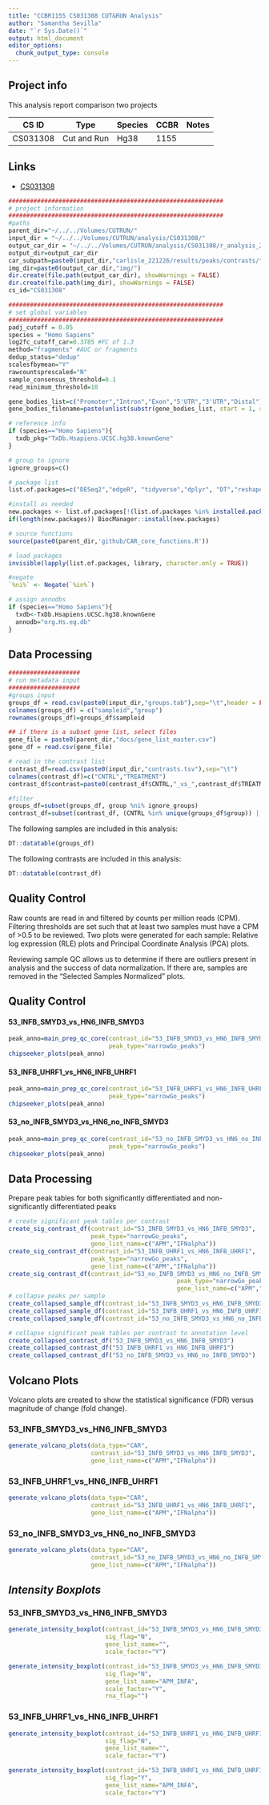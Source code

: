 ```yaml
---
title: "CCBR1155 CS031308 CUT&RUN Analysis"
author: "Samantha Sevilla"
date: "`r Sys.Date()`"
output: html_document
editor_options: 
  chunk_output_type: console
---
```

## Project info
This analysis report comparison two projects

| CS ID | Type | Species | CCBR | Notes | 
| -- | -- | -- | -- | -- |
| CS031308 | Cut and Run | Hg38 | 1155 |  |

## Links
- [CS031308](https://hpcnihapps.cit.nih.gov/genome/cgi-bin/hgTracks?db=hg38&lastVirtModeType=default&lastVirtModeExtraState=&virtModeType=default&virtMode=0&nonVirtPosition=&position=chrX%3A15560138%2D15602945&hgsid=138221_o1QIpBNTM192Enh9AL7oIjMgpc7E)

```r
############################################################
# project information
############################################################
#paths
parent_dir="~/../../Volumes/CUTRUN/"
input_dir = "~/../../Volumes/CUTRUN/analysis/CS031308/"
output_car_dir = "~/../../Volumes/CUTRUN/analysis/CS031308/r_analysis_230307/"
output_dir=output_car_dir
car_subpath=paste0(input_dir,"carlisle_221226/results/peaks/contrasts/")
img_dir=paste0(output_car_dir,"img/")
dir.create(file.path(output_car_dir), showWarnings = FALSE)
dir.create(file.path(img_dir), showWarnings = FALSE)
cs_id="CS031308"
```

```r
############################################################
# set global variables 
############################################################
padj_cutoff = 0.05
species = "Homo Sapiens"
log2fc_cutoff_car=0.3785 #FC of 1.3
method="fragments" #AUC or fragments
dedup_status="dedup"
scalesfbymean="Y"
rawcountsprescaled="N"
sample_consensus_threshold=0.1
read_minimum_threshold=10

gene_bodies_list=c("Promoter","Intron","Exon","5'UTR","3'UTR","Distal")
gene_bodies_filename=paste(unlist(substr(gene_bodies_list, start = 1, stop = 1)),collapse="")

# reference info
if (species=="Homo Sapiens"){
  txdb_pkg="TxDb.Hsapiens.UCSC.hg38.knownGene"
}

# group to ignore
ignore_groups=c()

```

```r
# package list
list.of.packages=c("DESeq2","edgeR", "tidyverse","dplyr", "DT","reshape2","pander","plotly", "ggplot2", "ggfortify", "ggrepel", "yaml", "EnhancedVolcano", "RUVSeq", "ChIPseeker", "stringr","RColorBrewer","HTSFilter","pheatmap",txdb_pkg, "UpSetR","ggupset","ggimage","grid","ggpubr","plyr")

#install as needed
new.packages <- list.of.packages[!(list.of.packages %in% installed.packages()[,"Package"])]
if(length(new.packages)) BiocManager::install(new.packages)

# source functions
source(paste0(parent_dir,'github/CAR_core_functions.R'))

# load packages
invisible(lapply(list.of.packages, library, character.only = TRUE))

#negate
`%ni%` <- Negate(`%in%`)

# assign annodbs
if (species=="Homo Sapiens"){
  txdb<-TxDb.Hsapiens.UCSC.hg38.knownGene
  annodb="org.Hs.eg.db"
}
```

## **Data Processing**
```r
####################
# run metadata input
####################
#groups input
groups_df = read.csv(paste0(input_dir,"groups.tab"),sep="\t",header = FALSE)[,c("V1","V2")]
colnames(groups_df) = c("sampleid","group")
rownames(groups_df)=groups_df$sampleid

## if there is a subset gene list, select files
gene_file = paste0(parent_dir,"docs/gene_list_master.csv")
gene_df = read.csv(gene_file)

# read in the contrast list
contrast_df=read.csv(paste0(input_dir,"contrasts.tsv"),sep="\t")
colnames(contrast_df)=c("CNTRL","TREATMENT")
contrast_df$contrast=paste0(contrast_df$CNTRL,"_vs_",contrast_df$TREATMENT)

#filter
groups_df=subset(groups_df, group %ni% ignore_groups)
contrast_df=subset(contrast_df, (CNTRL %in% unique(groups_df$group)) | (TREATMENT %in% unique(groups_df$group)))
```

The following samples are included in this analysis:
```r
DT::datatable(groups_df)
```

The following contrasts are included in this analysis:
```r
DT::datatable(contrast_df)
```

## **Quality Control**
Raw counts are read in and filtered by counts per million reads (CPM). Filtering thresholds are set such that at least two samples must have a CPM of >0.5 to be reviewed. Two plots were generated for each sample: Relative log expression (RLE) plots and Principal Coordinate Analysis (PCA) plots.

Reviewing sample QC allows us to determine if there are outliers present in analysis and the success of data normalization. If there are, samples are removed in the "Selected Samples Normalized" plots.

## Quality Control  {.tabset}

#### 53_INFB_SMYD3_vs_HN6_INFB_SMYD3
```r
peak_anno=main_prep_qc_core(contrast_id="53_INFB_SMYD3_vs_HN6_INFB_SMYD3",
                            peak_type="narrowGo_peaks")
chipseeker_plots(peak_anno)
```

#### 53_INFB_UHRF1_vs_HN6_INFB_UHRF1
```r
peak_anno=main_prep_qc_core(contrast_id="53_INFB_UHRF1_vs_HN6_INFB_UHRF1",
                            peak_type="narrowGo_peaks")
chipseeker_plots(peak_anno)
```

#### 53_no_INFB_SMYD3_vs_HN6_no_INFB_SMYD3
```r
peak_anno=main_prep_qc_core(contrast_id="53_no_INFB_SMYD3_vs_HN6_no_INFB_SMYD3",
                            peak_type="narrowGo_peaks")
chipseeker_plots(peak_anno)
```

## **Data Processing**
Prepare peak tables for both significantly differentiated and non-significantly differentiated peaks
```r
# create significant peak tables per contrast
create_sig_contrast_df(contrast_id="53_INFB_SMYD3_vs_HN6_INFB_SMYD3",
                       peak_type="narrowGo_peaks",
                       gene_list_name=c("APM","IFNalpha"))
create_sig_contrast_df(contrast_id="53_INFB_UHRF1_vs_HN6_INFB_UHRF1",
                       peak_type="narrowGo_peaks",
                       gene_list_name=c("APM","IFNalpha"))
create_sig_contrast_df(contrast_id="53_no_INFB_SMYD3_vs_HN6_no_INFB_SMYD3",
                                               peak_type="narrowGo_peaks",
                                               gene_list_name=c("APM","IFNalpha"))
# collapse peaks per sample
create_collapsed_sample_df(contrast_id="53_INFB_SMYD3_vs_HN6_INFB_SMYD3")
create_collapsed_sample_df(contrast_id="53_INFB_UHRF1_vs_HN6_INFB_UHRF1")
create_collapsed_sample_df(contrast_id="53_no_INFB_SMYD3_vs_HN6_no_INFB_SMYD3")

# collapse significant peak tables per contrast to annotation level
create_collapsed_contrast_df("53_INFB_SMYD3_vs_HN6_INFB_SMYD3")
create_collapsed_contrast_df("53_INFB_UHRF1_vs_HN6_INFB_UHRF1")
create_collapsed_contrast_df("53_no_INFB_SMYD3_vs_HN6_no_INFB_SMYD3")
```

## **Volcano Plots**

Volcano plots are created to show the statistical significance (FDR) versus magnitude of change (fold change).

### 53_INFB_SMYD3_vs_HN6_INFB_SMYD3 {.tabset}
```r
generate_volcano_plots(data_type="CAR",
                       contrast_id="53_INFB_SMYD3_vs_HN6_INFB_SMYD3",
                       gene_list_name=c("APM","IFNalpha"))
```

### 53_INFB_UHRF1_vs_HN6_INFB_UHRF1 {.tabset}
```r
generate_volcano_plots(data_type="CAR",
                       contrast_id="53_INFB_UHRF1_vs_HN6_INFB_UHRF1",
                       gene_list_name=c("APM","IFNalpha"))
```

### 53_no_INFB_SMYD3_vs_HN6_no_INFB_SMYD3 {.tabset}
```r
generate_volcano_plots(data_type="CAR",
                       contrast_id="53_no_INFB_SMYD3_vs_HN6_no_INFB_SMYD3",
                       gene_list_name=c("APM","IFNalpha"))
```


## *Intensity Boxplots*

### 53_INFB_SMYD3_vs_HN6_INFB_SMYD3 {.tabset}
```r
generate_intensity_boxplot(contrast_id="53_INFB_SMYD3_vs_HN6_INFB_SMYD3",
                           sig_flag="N",
                           gene_list_name="",
                           scale_factor="Y")

generate_intensity_boxplot(contrast_id="53_INFB_SMYD3_vs_HN6_INFB_SMYD3",
                           sig_flag="N",
                           gene_list_name="APM_INFA",
                           scale_factor="Y",
                           rna_flag="")
```

### 53_INFB_UHRF1_vs_HN6_INFB_UHRF1 {.tabset}
```r
generate_intensity_boxplot(contrast_id="53_INFB_UHRF1_vs_HN6_INFB_UHRF1",
                           sig_flag="N",
                           gene_list_name="",
                           scale_factor="Y")

generate_intensity_boxplot(contrast_id="53_INFB_UHRF1_vs_HN6_INFB_UHRF1",
                           sig_flag="Y",
                           gene_list_name="APM_INFA",
                           scale_factor="Y")
```
